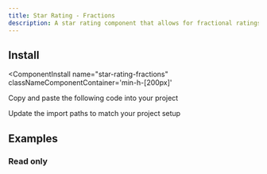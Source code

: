```yaml
---
title: Star Rating - Fractions
description: A star rating component that allows for fractional ratings
---
```



<ComponentPreview 
  name="star-rating-fractions-ex-01"     
  classNameComponentContainer='min-h-[200px]' 
/>


## Install
<ComponentInstall
  name="star-rating-fractions"     
  classNameComponentContainer='min-h-[200px]' 
>
<CLIInstall  name="star-rating-fractions"   />

<ManualInstall>

<Steps>

<Step>

Copy and paste the following code into your project

</Step>

<ComponentSource name="star-rating-fractions"/>

<Step>

Update the import paths to match your project setup

</Step>

</Steps>


</ManualInstall>


</ComponentInstall>


## Examples

### Read only
<ComponentPreview 
  name="star-rating-fractions-ex-02"     
  classNameComponentContainer='min-h-[200px]' 
/>

